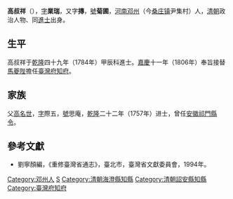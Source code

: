 '''高叔祥'''（{{bd|1750年||1807年|catIdx=G高}}），[[表字|字]]'''業瑞'''，又字'''摶'''，[[號|號]]'''菊圃'''，[[河南|河南]][[邓州|邓州]]（今[[桑庄镇|桑庄镇]]尹集村）人，[[清朝|清朝]]政治人物、同[[進士|進士]]出身。

== 生平 ==
高叔祥于[[乾隆|乾隆]]四十九年（1784年）甲辰科進士。[[嘉慶|嘉慶]]十一年（1806年）奉旨接替[[馬夔陛|馬夔陛]]擔任[[臺灣府知府|臺灣府知府]]。

== 家族 ==
父[[高名世|高名世]]，[[表字|字]]際五，[[號|號]]思庵，[[乾隆|乾隆]]二十二年（1757年）进士，曾任[[安徽|安徽]][[祁門|祁門]][[縣令|縣令]]。

==參考文獻==
*劉寧顏編，《重修臺灣省通志》，臺北市，臺灣省文獻委員會，1994年。

{{start box}}
{{s-off}}
{{succession box|顧掞|楊紳世|[[漳州府|漳州府]]海澄縣[[知縣|知縣]]|[[嘉慶|嘉慶]]元年－四年<br />（1796－1799年）}}
{{succession box|李超|孫廷錦|[[漳州府|漳州府]]詔安縣[[知縣|知縣]]|[[嘉慶|嘉慶]]七年－九年<br />（1802－1804年）}}
{{s-before|[[馬夔陛|馬夔陛]]}}
{{s-title|[[福建|福建]][[臺灣府知府|臺灣府知府]]|[[嘉慶|嘉慶]]十一年（1806年）上任}}
{{s-after|[[錢澍|錢澍]]}}
{{end box}}

{{乾隆四十九年甲辰科殿試金榜}}

{{Authority control}}

{{DEFAULTSORT:}}
[[Category:邓州人|Category:邓州人]]
[[Category:高姓|S]]
[[Category:清朝海澄縣知縣|Category:清朝海澄縣知縣]]
[[Category:清朝詔安縣知縣|Category:清朝詔安縣知縣]]
[[Category:臺灣府知府|Category:臺灣府知府]]